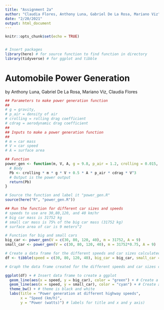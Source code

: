 ```yaml
---
title: "Assignment 2a"
author: "Claudia Flores, Anthony Luna, Gabriel De La Rosa, Mariano Viz"
date: "2/20/2021"
output: html_document
---
```


```r
knitr::opts_chunk$set(echo = TRUE)


# Insert packages
library(here) # for source function to find function in directory
library(tidyverse) # for ggplot and tibble
```

# Automobile Power Generation

by Anthony Luna, Gabriel De La Rosa, Mariano Viz, Claudia Flores




```r
## Parameters to make power generation function
##
# g = gravity,
# p_air = density of air
# crolling = rolling drag coefficient
# cdrag = aerodynamic drag coefficient
##
## Inputs to make a power generation function
##
# m = car mass
# V = car speed
# A = surface area

## Function
power_gen <- function(m, V, A, g = 9.8, p_air = 1.2, crolling = 0.015, cdrag = 0.3){
  # Body 
  Pb <- crolling * m * g * V + 0.5 * A * p_air * cdrag * V^3
  # Output is the power output
  return(Pb)
}

# Source the function and label it "power_gen.R"
source(here("R", "power_gen.R"))
```



```r
## Run the function for different car sizes and speeds 
# speeds to use are 30,80,120, and 40 km/hr
# big car mass is 31752 kg
# small car mass is 75% of the big car mass (31752 kg)
# surface area of car is 9 meters^2

# Function for big and small cars
big_car <- power_gen(V = c(30, 80, 120, 40), m = 31752, A = 9) 
small_car <- power_gen(V = c(30, 80, 120, 40), m = 31752*0.75, A = 9)
```

```r
# Create a data frame for the different speeds and car sizes calculated
df <- tibble(speed = c(30, 80, 120, 40), big_car = big_car, small_car = small_car)

# Graph the data frame created for the different speeds and car sizes calculated

ggplot(df) + # Insert data frame to create a ggplot
  geom_line(aes(x = speed, y = big_car), color = "green") + # Create a line to plot speeds for big cars
  geom_line(aes(x = speed, y = small_car), color = "cyan") + # Create a line to plot speeds for small cars
  theme_bw() + # theme is black and white
  labs(title = "Power generation at different highway speeds", 
       x = "Speed (km/h)",
       y = "Power (watts)") # labels for title and x and y axis)
  
```
